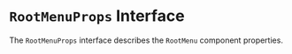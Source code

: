 
<Meta title='Types/RootMenuProps' />

# `RootMenuProps` Interface

The `RootMenuProps` interface describes the `RootMenu` component properties.


<ArgTypes of={RootMenu} />

